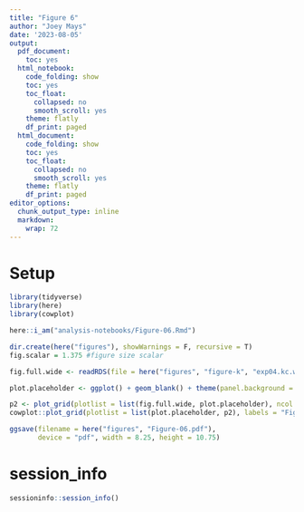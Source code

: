 ```yaml
---
title: "Figure 6"
author: "Joey Mays"
date: '2023-08-05'
output:
  pdf_document:
    toc: yes
  html_notebook:
    code_folding: show
    toc: yes
    toc_float:
      collapsed: no
      smooth_scroll: yes
    theme: flatly
    df_print: paged
  html_document:
    code_folding: show
    toc: yes
    toc_float:
      collapsed: no
      smooth_scroll: yes
    theme: flatly
    df_print: paged
editor_options:
  chunk_output_type: inline
  markdown:
    wrap: 72
---
```


# Setup

```r
library(tidyverse)
library(here)
library(cowplot)
```

```r
here::i_am("analysis-notebooks/Figure-06.Rmd")
```

```r
dir.create(here("figures"), showWarnings = F, recursive = T)
fig.scalar = 1.375 #figure size scalar
```

```r
fig.full.wide <- readRDS(file = here("figures", "figure-k", "exp04.kc.wide.RDS")) 
```

```r
plot.placeholder <- ggplot() + geom_blank() + theme(panel.background = element_blank())
```

```r
p2 <- plot_grid(plotlist = list(fig.full.wide, plot.placeholder), ncol = 1, rel_heights = c(0.75,1), scale = 0.95)
cowplot::plot_grid(plotlist = list(plot.placeholder, p2), labels = "Figure 6", label_size = 12, ncol = 1, rel_heights = c(1,40), hjust = -0.05)
```

```r
ggsave(filename = here("figures", "Figure-06.pdf"), 
       device = "pdf", width = 8.25, height = 10.75)
```

# session_info

```r
sessioninfo::session_info()
```


